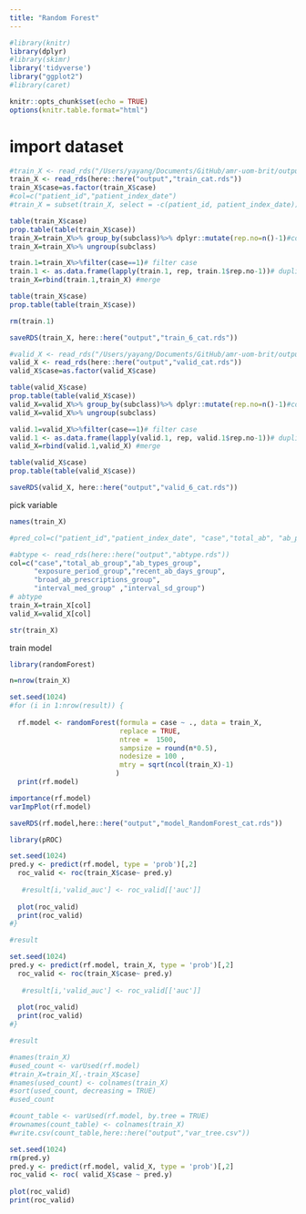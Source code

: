 ```yaml
---
title: "Random Forest"
---
```


```r
#library(knitr)
library(dplyr)
#library(skimr)
library('tidyverse')
library("ggplot2")
#library(caret)

knitr::opts_chunk$set(echo = TRUE)
options(knitr.table.format="html")

```

# import dataset
```r

#train_X <- read_rds("/Users/yayang/Documents/GitHub/amr-uom-brit/output/train_X.rds")
train_X <- read_rds(here::here("output","train_cat.rds"))
train_X$case=as.factor(train_X$case)
#col=c("patient_id","patient_index_date")
#train_X = subset(train_X, select = -c(patient_id, patient_index_date))

table(train_X$case)
prop.table(table(train_X$case))
train_X=train_X%>% group_by(subclass)%>% dplyr::mutate(rep.no=n()-1)#count control no. in subclass
train_X=train_X%>% ungroup(subclass)

train.1=train_X%>%filter(case==1)# filter case
train.1 <- as.data.frame(lapply(train.1, rep, train.1$rep.no-1))# duplicate case (6case:6control)
train_X=rbind(train.1,train_X) #merge

table(train_X$case)
prop.table(table(train_X$case))

rm(train.1)

saveRDS(train_X, here::here("output","train_6_cat.rds"))

```


```r

#valid_X <- read_rds("/Users/yayang/Documents/GitHub/amr-uom-brit/output/valid_X.rds")
valid_X <- read_rds(here::here("output","valid_cat.rds"))
valid_X$case=as.factor(valid_X$case)

table(valid_X$case)
prop.table(table(valid_X$case))
valid_X=valid_X%>% group_by(subclass)%>% dplyr::mutate(rep.no=n()-1)#count control no. in subclass
valid_X=valid_X%>% ungroup(subclass)

valid.1=valid_X%>%filter(case==1)# filter case
valid.1 <- as.data.frame(lapply(valid.1, rep, valid.1$rep.no-1))# duplicate case (6case:6control)
valid_X=rbind(valid.1,valid_X) #merge

table(valid_X$case)
prop.table(table(valid_X$case))

saveRDS(valid_X, here::here("output","valid_6_cat.rds"))


```


pick variable
```r
names(train_X)

#pred_col=c("patient_id","patient_index_date", "case","total_ab", "ab_prescriptions","ab_types","prescribe_times","exposure_period","recent_ab_days", "broad_prop" ,"broad_ab_prescriptions","interval_mean","interval_sd","interval_CV","length_mean", "length_sd", "length_CV","prescribe_time_0","prescribe_time_1","prescribe_time_2","prescribe_time_3",col,"AB_1_type","AB_6wk_type" ,"interval_med" ,"length_med" ,"ab_6w_binary" , "AB_6wk")

#abtype <- read_rds(here::here("output","abtype.rds"))
col=c("case","total_ab_group","ab_types_group",
      "exposure_period_group","recent_ab_days_group",
      "broad_ab_prescriptions_group",
      "interval_med_group" ,"interval_sd_group")
# abtype
train_X=train_X[col]
valid_X=valid_X[col]

str(train_X)
```


train model
```r
library(randomForest)

n=nrow(train_X)

set.seed(1024)
#for (i in 1:nrow(result)) {
  
  rf.model <- randomForest(formula = case ~ ., data = train_X, 
                           replace = TRUE,
                           ntree =  1500,
                           sampsize = round(n*0.5),
                           nodesize = 100 ,
                           mtry = sqrt(ncol(train_X)-1)
                          )
  print(rf.model)
```

```r
importance(rf.model)
varImpPlot(rf.model)

saveRDS(rf.model,here::here("output","model_RandomForest_cat.rds"))
```


```r
library(pROC)

set.seed(1024)
pred.y <- predict(rf.model, type = 'prob')[,2]
  roc_valid <- roc(train_X$case~ pred.y)
  
   #result[i,'valid_auc'] <- roc_valid[['auc']]
  
  plot(roc_valid)
  print(roc_valid)
#}

#result
```

```r
set.seed(1024)
pred.y <- predict(rf.model, train_X, type = 'prob')[,2]
  roc_valid <- roc(train_X$case~ pred.y)
  
   #result[i,'valid_auc'] <- roc_valid[['auc']]
  
  plot(roc_valid)
  print(roc_valid)
#}

#result
```


```r
#names(train_X)
#used_count <- varUsed(rf.model)
#train_X=train_X[,-train_X$case]
#names(used_count) <- colnames(train_X)
#sort(used_count, decreasing = TRUE)
#used_count
```


```r
#count_table <- varUsed(rf.model, by.tree = TRUE)
#rownames(count_table) <- colnames(train_X)
#write.csv(count_table,here::here("output","var_tree.csv"))

```



```r
set.seed(1024)
rm(pred.y)
pred.y <- predict(rf.model, valid_X, type = 'prob')[,2]
roc_valid <- roc( valid_X$case ~ pred.y)
  
plot(roc_valid)
print(roc_valid)

```



